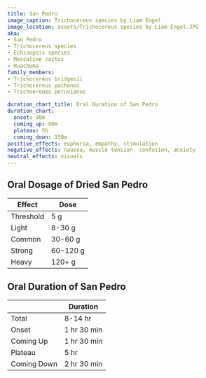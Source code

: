 ```yaml
---
title: San Pedro
image_caption: Trichocereus species by Liam Engel
image_location: assets/Trichocereus species by Liam Engel.JPG
aka:
- San Pedro
- Trichocereus species
- Echinopsis species
- Mescaline cactus
- Huachuma
family_members:
- Trichocereus bridgesii
- Trichocereus pachanoi
- Trichoereues peruvianus

duration_chart_title: Oral Duration of San Pedro
duration_chart:
  onset: 90m
  coming_up: 90m
  plateau: 5h
  coming_down: 150m
positive_effects: euphoria, empathy, stimulation
negative_effects: nausea, muscle tension, confusion, anxiety
neutral_effects: visuals
---
```


## Oral Dosage of Dried San Pedro
| Effect | Dose |
| --- | --- |
| Threshold | 5 g |
| Light | 8-30 g |
| Common | 30-60 g |
| Strong | 60-120 g |
| Heavy | 120+ g |


<Chart title={frontmatter.duration_chart_title} data={frontmatter.duration_chart} />

## Oral Duration of San Pedro
| | Duration |
| --- | --- |
| Total | 8-14 hr |
| Onset | 1 hr 30 min |
| Coming Up | 1 hr 30 min |
| Plateau | 5 hr |
| Coming Down | 2 hr 30 min |
